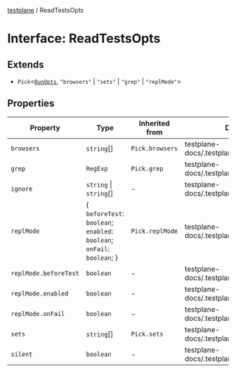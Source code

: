 [testplane](../README.mdx) / ReadTestsOpts

# Interface: ReadTestsOpts

## Extends

- `Pick`\<[`RunOpts`](RunOpts.mdx), `"browsers"` \| `"sets"` \| `"grep"` \| `"replMode"`\>

## Properties

| Property | Type | Inherited from | Defined in |
| ------ | ------ | ------ | ------ |
| `browsers` | `string`[] | `Pick.browsers` | testplane-docs/.testplane/src/testplane.ts:23 |
| `grep` | `RegExp` | `Pick.grep` | testplane-docs/.testplane/src/testplane.ts:25 |
| `ignore` | `string` \| `string`[] | - | testplane-docs/.testplane/src/testplane.ts:49 |
| `replMode` | \{ `beforeTest`: `boolean`; `enabled`: `boolean`; `onFail`: `boolean`; \} | `Pick.replMode` | testplane-docs/.testplane/src/testplane.ts:33 |
| `replMode.beforeTest` | `boolean` | - | testplane-docs/.testplane/src/testplane.ts:35 |
| `replMode.enabled` | `boolean` | - | testplane-docs/.testplane/src/testplane.ts:34 |
| `replMode.onFail` | `boolean` | - | testplane-docs/.testplane/src/testplane.ts:36 |
| `sets` | `string`[] | `Pick.sets` | testplane-docs/.testplane/src/testplane.ts:24 |
| `silent` | `boolean` | - | testplane-docs/.testplane/src/testplane.ts:48 |

